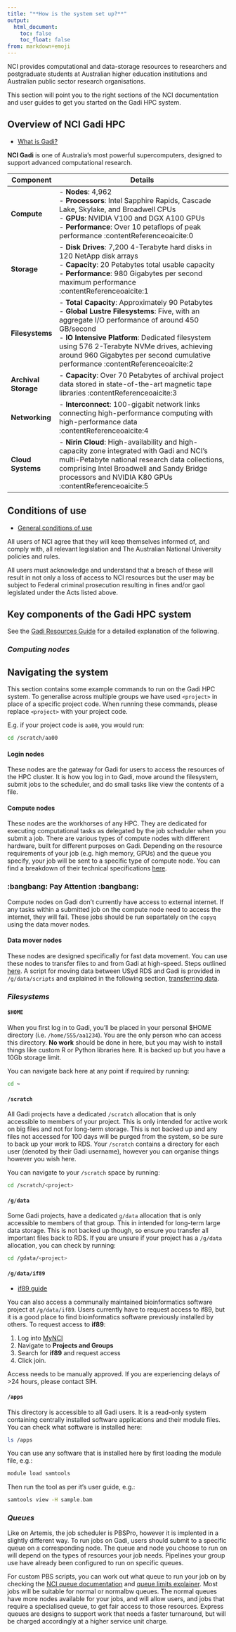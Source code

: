 ```yaml
---
title: "**How is the system set up?**"
output:
  html_document:
    toc: false
    toc_float: false
from: markdown+emoji
---
```


NCI provides computational and data-storage resources to researchers and postgraduate students at Australian higher education institutions and Australian public sector research organisations.

This section will point you to the right sections of the NCI documentation and user guides to get you started on the Gadi HPC system.

## Overview of NCI Gadi HPC

- [What is Gadi?](https://opus.nci.org.au/spaces/Help/pages/236881323/What+is+Gadi+...)

**NCI Gadi** is one of Australia's most powerful supercomputers, designed to support advanced computational research. 

| **Component** | **Details**                                                                                                                                                                                                                   |
|---------------|-------------------------------------------------------------------------------------------------------------------------------------------------------------------------------------------------------------------------------|
| **Compute**   | - **Nodes**: 4,962<br>- **Processors**: Intel Sapphire Rapids, Cascade Lake, Skylake, and Broadwell CPUs<br>- **GPUs**: NVIDIA V100 and DGX A100 GPUs<br>- **Performance**: Over 10 petaflops of peak performance :contentReference[oaicite:0]{index=0} |
| **Storage**   | - **Disk Drives**: 7,200 4-Terabyte hard disks in 120 NetApp disk arrays<br>- **Capacity**: 20 Petabytes total usable capacity<br>- **Performance**: 980 Gigabytes per second maximum performance :contentReference[oaicite:1]{index=1}             |
| **Filesystems** | - **Total Capacity**: Approximately 90 Petabytes<br>- **Global Lustre Filesystems**: Five, with an aggregate I/O performance of around 450 GB/second<br>- **IO Intensive Platform**: Dedicated filesystem using 576 2-Terabyte NVMe drives, achieving around 960 Gigabytes per second cumulative performance :contentReference[oaicite:2]{index=2} |
| **Archival Storage** | - **Capacity**: Over 70 Petabytes of archival project data stored in state-of-the-art magnetic tape libraries :contentReference[oaicite:3]{index=3} |
| **Networking** | - **Interconnect**: 100-gigabit network links connecting high-performance computing with high-performance data :contentReference[oaicite:4]{index=4} |
| **Cloud Systems** | - **Nirin Cloud**: High-availability and high-capacity zone integrated with Gadi and NCI's multi-Petabyte national research data collections, comprising Intel Broadwell and Sandy Bridge processors and NVIDIA K80 GPUs :contentReference[oaicite:5]{index=5} |


## Conditions of use 

- [General conditions of use](https://opus.nci.org.au/spaces/Help/pages/230490621/Conditions+of+Use+and+Policies...)

All users of NCI agree that they will keep themselves informed of, and comply with, all relevant legislation and The Australian National University policies and rules. 

All users must acknowledge and understand that a breach of these will result in not only a loss of access to NCI resources but the user may be subject to Federal criminal prosecution resulting in fines and/or gaol legislated under the Acts listed above.


## **Key components of the Gadi HPC system**

See the [Gadi Resources Guide](https://opus.nci.org.au/pages/viewpage.action?pageId=236880086) for a detailed explanation of the following.

### ***Computing nodes***

::: {.callout-note}

## Navigating the system

This section contains some example commands to run on the Gadi HPC system. To generalise across multiple groups we have used `<project>` in place of a specific project code. When running these commands, please replace `<project>` with your project code. 

E.g. if your project code is `aa00`, you would run:

```bash
cd /scratch/aa00
```
:::

#### Login nodes 

These nodes are the gateway for Gadi for users to access the resources of the HPC cluster. It is how you log in to Gadi, move around the filesystem, submit jobs to the scheduler, and do small tasks like view the contents of a file. 

#### Compute nodes 

These nodes are the workhorses of any HPC. They are dedicated for executing computational tasks as delegated by the job scheduler when you submit a job. There are various types of compute nodes with different hardware, built for different purposes on Gadi. Depending on the resource requirements of your job (e.g. high memory, GPUs) and the queue you specify, your job will be sent to a specific type of compute node. You can find a breakdown of their technical specifications [here](https://nci.org.au/our-systems/hpc-systems). 

::: {.callout-warning}
### :bangbang: Pay Attention :bangbang:
Compute nodes on Gadi don't currently have access to external internet. If any tasks within a submitted job on the compute node need to access the internet, they will fail. These jobs should be run separtately on the `copyq` using the data mover nodes. 
:::

#### Data mover nodes 

These nodes are designed specifically for fast data movement. You can use these nodes to transfer files to and from Gadi at high-speed. Steps outlined [here](https://opus.nci.org.au/pages/viewpage.action?pageId=236880317). A script for moving data between USyd RDS and Gadi is provided in `/g/data/scripts` and explained in the following section, [transferring data](./data_transfer.qmd).

### ***Filesystems***

#### `$HOME`

When you first log in to Gadi, you'll be placed in your personal $HOME directory (i.e. `/home/555/aa1234`). You are the only person who can access this directory. **No work** should be done in here, but you may wish to install things like custom R or Python libraries here. It is backed up but you have a 10Gb storage limit. 

You can navigate back here at any point if required by running: 

```bash
cd ~
```

#### `/scratch`

All Gadi projects have a dedicated `/scratch` allocation that is only accessible to members of your project. This is only intended for active work on big files and not for long-term storage. This is not backed up and any files not accessed for 100 days will be purged from the system, so be sure to back up your work to RDS. Your `/scratch` contains a directory for each user (denoted by their Gadi username), however you can organise things however you wish here. 

You can navigate to your `/scratch` space by running:

```bash
cd /scratch/<project>
```

#### `/g/data`

Some Gadi projects, have a dedicated `g/data` allocation that is only accessible to members of that group. This in intended for long-term large data storage. This is not backed up though, so ensure you transfer all important files back to RDS. If you are unsure if your project has a `/g/data` allocation, you can check by running:

```bash
cd /gdata/<project>
```

#### `/g/data/if89`

- [if89 guide](https://australianbiocommons.github.io/ables/if89/)

You can also access a communally maintained bioinformatics software project at `/g/data/if89`. Users currently have to request access to if89, but it is a good place to find bioinformatics software previously installed by others. To request access to __if89__:

1. Log into [MyNCI](https://my.nci.org.au/mancini/login?next=/mancini/) 
2. Navigate to __Projects and Groups__
3. Search for __if89__ and request access
4. Click join. 

Access needs to be manually approved. If you are experiencing delays of >24 hours, please contact SIH. 

#### `/apps`

This directory is accessible to all Gadi users. It is a read-only system containing centrally installed software applications and their module files. You can check what software is installed here: 

```bash
ls /apps
```

You can use any software that is installed here by first loading the module file, e.g.: 

```bash
module load samtools
```

Then run the tool as per it's user guide, e.g.:

```bash
samtools view -H sample.bam
```

### ***Queues***

Like on Artemis, the job scheduler is PBSPro, however it is implented in a slightly different way. To run jobs on Gadi, users should submit to a specific queue on a corresponding node. The queue and node you choose to run on will depend on the types of resources your job needs. Pipelines your group use have already been configured to run on specific queues. 

For custom PBS scripts, you can work out what queue to run your job on by checking the [NCI queue documentation](https://opus.nci.org.au/pages/viewpage.action?pageId=236880996) and [queue limits explainer](https://opus.nci.org.au/pages/viewpage.action?pageId=236881198). Most jobs will be suitable for normal or normalbw queues. The normal queues have more nodes available for your jobs, and will allow users, and jobs that require a specialised queue, to get fair access to those resources. Express queues are designs to support work that needs a faster turnaround, but will be charged accordingly at a higher service unit charge.  
